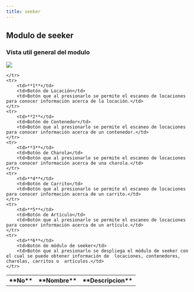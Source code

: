 ```yaml
---
title: seeker
---
```


## Modulo de seeker

### Vista util general del modulo

![](/img/upload/Screenshot-2025-05-19-121258.png)

<table>
    <tr>
        <th>**No**</th>
        <th>**Nombre**</th>
        <th>**Descripcion**</th>

    </tr>
    <tr>
        <td>**1**</td>
        <td>Botón de Locación</td>
        <td>Botón que al presionarlo se permite el escaneo de locaciones para conocer información acerca de la locación.</td>
    </tr>
    <tr>
        <td>**2**</td>
        <td>Botón de Contenedor</td>
        <td>Botón que al presionarlo se permite el escaneo de locaciones para conocer información acerca de un contenedor.</td>
    </tr>
    <tr>
        <td>**3**</td>
        <td>Botón de Charola</td>
        <td>Botón que al presionarlo se permite el escaneo de locaciones para conocer información acerca de una charola.</td>
    </tr>
    <tr>
        <td>**4**</td>
        <td>Botón de Carrito</td>
        <td>Botón que al presionarlo se permite el escaneo de locaciones para conocer información acerca de un carrito.</td>
    </tr>
    <tr>
        <td>**5**</td>
        <td>Botón de Artículo</td>
        <td>Botón que al presionarlo se permite el escaneo de locaciones para conocer información acerca de un artículo.</td>
    </tr>
    <tr>
        <td>**6**</td>
        <td>Botón de módulo de seeker</td>
        <td>Botón que al presionarlo se despliega el módulo de seeker con el cual se puede obtener información de  locaciones, contenedores, charolas, carritos o  artículos.</td>
    </tr>
</table>
